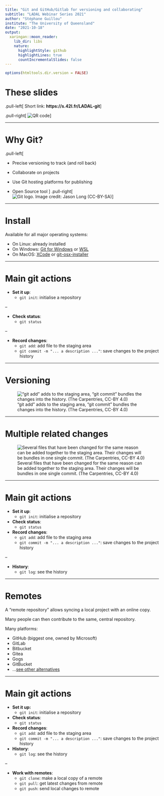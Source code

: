 ```yaml
---
title: "Git and GitHub/Gitlab for versioning and collaborating"
subtitle: "LADAL Webinar Series 2021"
author: "Stéphane Guillou"
institute: "The University of Queensland"
date: "2021-10-18"
output:
  xaringan::moon_reader:
    lib_dir: libs
    nature:
      highlightStyle: github
      highlightLines: true
      countIncrementalSlides: false
---
```


```r
options(htmltools.dir.version = FALSE)
```

# These slides

.pull-left[
Short link:
**https://s.42l.fr/LADAL-git**
]

.pull-right[
![QR code](pictures/QR.png)
]

---

# Why Git?

.pull-left[

* Precise versioning to track (and roll back)

* Collaborate on projects

* Use Git hosting platforms for publishing

* Open Source tool
]
.pull-right[![Git logo. Image credit: [Jason Long (CC-BY-SA)](By Jason Long - http://git-scm.com/downloads/logos, CC BY 3.0, https://commons.wikimedia.org/w/index.php?curid=19329352)](pictures/Git-logo.svg)]

---

# Install

Available for all major operating systems:

* On Linux: already installed
* On Windows: [Git for Windows](https://gitforwindows.org/) or [WSL](https://gitlab.com/stragu/DSH/-/blob/master/Git/installation.md#bash-for-windows-10-git-on-your-laptop)
* On MacOS:  [XCode](https://developer.apple.com/xcode/) or [git-osx-installer](https://sourceforge.net/projects/git-osx-installer/files/)

---

# Main git actions

* **Set it up**:
  * `git init`: initialise a repository

--

* **Check status**:
  * `git status`

--

* **Record changes**:
  * `git add`: add file to the staging area
  * `git commit -m "... a description ..."`: save changes to the project history

---

# Versioning

!["git add" adds to the staging area, "git commit" bundles the changes into the history. (The Carpentries, CC-BY 4.0)](pictures/1-git-staging-area.svg)

---

# Multiple related changes

![Several files that have been changed for the same reason can be added together to the staging area. Their changes will be bundles in one single commit. (The Carpentries, CC-BY 4.0)](pictures/2-git-committing-two-files.svg)

---

# Main git actions

* **Set it up**:
  * `git init`: initialise a repository

* **Check status**:
  * `git status`

* **Record changes**:
  * `git add`: add file to the staging area
  * `git commit -m "... a description ..."`: save changes to the project history

--

* **History**:
  * `git log`: see the history

---

# Remotes

A "remote repository" allows syncing a local project with an online copy.

Many people can then contribute to the same, central repository.

Many platforms:

* GitHub (biggest one, owned by Microsoft)
* GitLab
* Bitbucket
* Gitea
* Gogs
* GitBucket
* ...[see other alternatives](https://alternativeto.net/software/github/)

---

# Main git actions

* **Set it up:**
  * `git init`: initialise a repository

* **Check status**:
  * `git status`

* **Record changes**:
  * `git add`: add file to the staging area
  * `git commit -m "... a description ..."`: save changes to the project history

* **History**:
  * `git log`: see the history

--

* **Work with remotes**:
  * `git clone`: make a local copy of a remote
  * `git pull`: get latest changes from remote
  * `git push`: send local changes to remote